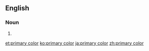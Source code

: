 ==English==

===Noun===
{{wikipedia}}
{{en-noun|head=[[primary]] [[color]]}}

# {{alternative spelling of|primary colour}}

[[et:primary color]]
[[ko:primary color]]
[[ja:primary color]]
[[zh:primary color]]